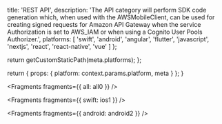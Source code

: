 
  title: 'REST API',
  description:
    'The API category will perform SDK code generation which, when used with the AWSMobileClient, can be used for creating signed requests for Amazon API Gateway when the service Authorization is set to AWS_IAM or when using a Cognito User Pools Authorizer.',
  platforms: [
    'swift',
    'android',
    'angular',
    'flutter',
    'javascript',
    'nextjs',
    'react',
    'react-native',
    'vue'
  ]
};

  return getCustomStaticPath(meta.platforms);
};

  return {
    props: {
      platform: context.params.platform,
      meta
    }
  };
}


<Fragments fragments={{ all: all0 }} />


<Fragments fragments={{ swift: ios1 }} />


<Fragments fragments={{ android: android2 }} />
